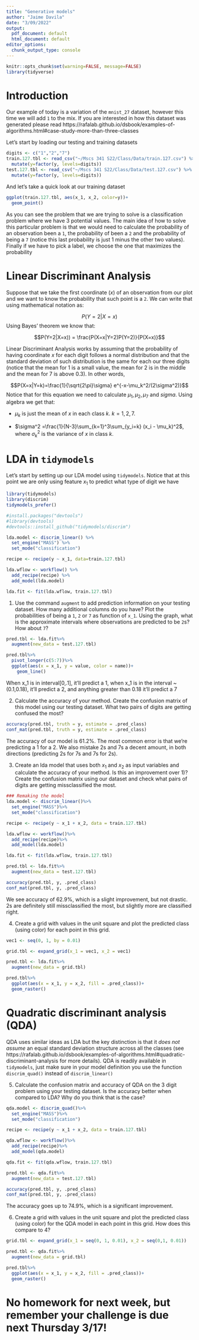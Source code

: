 ```yaml
---
title: "Generative models"
author: "Jaime Davila"
date: "3/09/2022"
output:
  pdf_document: default
  html_document: default
editor_options:
  chunk_output_type: console
---
```


```r
knitr::opts_chunk$set(warning=FALSE, message=FALSE)
library(tidyverse)
```

# Introduction

Our example of today is a variation of the `mnist_27` dataset, however this time we will add `1` to the mix. If you are interested in how this dataset was generated please read
https://rafalab.github.io/dsbook/examples-of-algorithms.html#case-study-more-than-three-classes

Let's start by loading our testing and training datasets

```r
digits <- c("1","2","7")
train.127.tbl <- read_csv("~/Mscs 341 S22/Class/Data/train.127.csv") %>%
  mutate(y=factor(y, levels=digits))
test.127.tbl <- read_csv("~/Mscs 341 S22/Class/Data/test.127.csv") %>%
  mutate(y=factor(y, levels=digits))
```

And let's take a quick look at our training dataset

```r
ggplot(train.127.tbl, aes(x_1, x_2, color=y))+
  geom_point()
```

As you can see the problem that we are trying to solve is a classification problem where we have 3 potential values. The main idea of how to solve this particular problem is that we would need to calculate the probability of an observation been a `1`, the probability of been a `2` and the probability of being a `7` (notice this last probability is just 1 minus the other two values). Finally if we have to pick a label, we choose the one that maximizes the probability


# Linear Discriminant Analysis

Suppose that we take the first coordinate ($x$) of an observation from  our plot and we want to know  the probability that such point is a `2`. We can write that using mathematical notation as:

$$P(Y=2|X=x)$$
Using Bayes' theorem we know that: 

$$P(Y=2|X=x)) = \frac{P(X=x|Y=2)P(Y=2)}{P(X=x)}$$ 

Linear Discriminant Analysis works by assuming that the probability of having coordinate $x$ for each digit follows a normal distribution and that the standard deviation of such distribution is the same for each our three digits (notice that the mean for 1 is a small value, the mean for 2 is in the middle and the mean for 7 is above 0.3). In other words,

$$P(X=x|Y=k)=\frac{1}{\sqrt{2\pi}\sigma} e^{-x-\mu_k^2/(2\sigma^2)}$$
Notice that for this equation we need to calculate $\mu_1, \mu_2, \mu_7$ and $sigma$. Using algebra we get that:

* $\mu_k$ is just the mean of $x$ in each class $k$. $k=1,2,7$.

* $\sigma^2 =\frac{1}{N-3}\sum_{k=1}^3\sum_{y_i=k} (x_i - \mu_k)^2$, where $\sigma_k^2$ is the variance of $x$ in class $k$.


# LDA in `tidymodels`

Let's start by setting up our LDA model using `tidymodels`. Notice that at this point we are only using feature $x_1$ to predict what type of digit we have

```r
library(tidymodels)
library(discrim)
tidymodels_prefer()

#install.packages("devtools")
#library(devtools)
#devtools::install_github("tidymodels/discrim")

lda.model <- discrim_linear() %>%
  set_engine("MASS") %>%
  set_mode("classification")

recipe <- recipe(y ~ x_1, data=train.127.tbl)

lda.wflow <- workflow() %>%
  add_recipe(recipe) %>%
  add_model(lda.model) 

lda.fit <- fit(lda.wflow, train.127.tbl)
```

1. Use the command `augment` to add prediction information on your testing dataset. How many additional columns do you have? Plot the probabilities of being a `1`, `2` or `7` as function of `x_1`. Using the graph, what is the approximate intervals where observations are predicted to be `2`s? How about `7`?

```r
pred.tbl <- lda.fit%>%
  augment(new_data = test.127.tbl)

pred.tbl%>%
  pivot_longer(c(5:7))%>%
  ggplot(aes(x = x_1, y = value, color = name))+
    geom_line()


```
When x_1 is in interval[0,.1], it'll predict a 1, when x_1 is in the interval ~(0.1,0.18), it'll predict a 2, and anything greater than 0.18 it'll predict a 7


2. Calculate the accuracy of your method. Create the confusion matrix of this model using our testing dataset. What two pairs of digits are getting confused the most?

```r
accuracy(pred.tbl, truth = y, estimate = .pred_class)
conf_mat(pred.tbl, truth = y, estimate = .pred_class)
```

The accuracy of our model is 61.2%. The most common error is that we're predicting a 1 for a 2. We also mistake 2s and 7s a decent amount, in both directions (predicting 2s for 7s and 7s for 2s). 

3. Create an lda model that uses both $x_1$ and $x_2$ as input variables and calculate the accuracy of your method. Is this an improvement over 1)? Create the confusion matrix using our dataset and check what pairs of digits are getting missclassified the most. 

```r
### Remaking the model
lda.model <- discrim_linear()%>%
  set_engine("MASS")%>%
  set_mode("classification")

recipe <- recipe(y ~ x_1 + x_2, data = train.127.tbl)

lda.wflow <- workflow()%>%
  add_recipe(recipe)%>%
  add_model(lda.model)

lda.fit <- fit(lda.wflow, train.127.tbl)

pred.tbl <- lda.fit%>%
  augment(new_data = test.127.tbl)

accuracy(pred.tbl, y, .pred_class)
conf_mat(pred.tbl, y, .pred_class)

```

We see accuracy of 62.9%, which is a slight improvement, but not drastic. 2s are definitely still missclassified the most, but slightly more are classified right. 



4. Create a grid with values in the unit square and plot the predicted class (using color) for each point in this grid. 


```r
vec1 <- seq(0, 1, by = 0.01)

grid.tbl <- expand_grid(x_1 = vec1, x_2 = vec1)

pred.tbl <- lda.fit%>%
  augment(new_data = grid.tbl)

pred.tbl%>%
  ggplot(aes(x = x_1, y = x_2, fill = .pred_class))+
  geom_raster()

```




# Quadratic discriminant analysis (QDA)

QDA uses similar ideas as LDA but the key distinction is that it *does not assume* an equal standard deviation structure across all the classes (see https://rafalab.github.io/dsbook/examples-of-algorithms.html#quadratic-discriminant-analysis for more details). QDA is readily available in `tidymodels`, just make sure in your model definition you use the function  `discrim_quad()` instead of `discrim_linear()`

5. Calculate the confusion matrix and accuracy of QDA on the 3 digit problem using your testing dataset. Is the accuracy better when compared to LDA? Why do you think that is the case?

```r
qda.model <- discrim_quad()%>%
  set_engine("MASS")%>%
  set_mode("classification")

recipe <- recipe(y ~ x_1 + x_2, data = train.127.tbl)

qda.wflow <- workflow()%>%
  add_recipe(recipe)%>%
  add_model(qda.model)

qda.fit <- fit(qda.wflow, train.127.tbl)

pred.tbl <- qda.fit%>%
  augment(new_data = test.127.tbl)

accuracy(pred.tbl, y, .pred_class)
conf_mat(pred.tbl, y, .pred_class)
```

The accuracy goes up to 74.9%, which is a significant improvement. 



6. Create a grid with values in the unit square and plot the predicted class (using color) for the QDA model in each point in this grid. How does this compare to 4?

```r
grid.tbl <- expand_grid(x_1 = seq(0, 1, 0.01), x_2 = seq(0,1, 0.01))

pred.tbl <- qda.fit%>%
  augment(new_data = grid.tbl)

pred.tbl%>%
  ggplot(aes(x = x_1, y = x_2, fill = .pred_class))+
  geom_raster()


```


# No homework for next week, but remember your challenge is due next Thursday 3/17!


